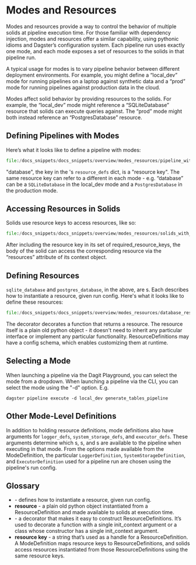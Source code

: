 
<DynamicMetaTags
  title="Modes and Resources | Dagster"
  description="Modes and resources provide a way to control the behavior of multiple solids at pipeline execution time. "
/>

# Modes and Resources

Modes and resources provide a way to control the behavior of multiple solids at pipeline execution time. For those familiar with dependency injection, modes and resources offer a similar capability, using pythonic idioms and Dagster’s configuration system. Each pipeline run uses exactly one mode, and each mode exposes a set of resources to the solids in that pipeline run.

A typical usage for modes is to vary pipeline behavior between different deployment environments. For example, you might define a “local_dev” mode for running pipelines on a laptop against synthetic data and a “prod” mode for running pipelines against production data in the cloud.

Modes affect solid behavior by providing resources to the solids. For example, the “local_dev” mode might reference a “SQLiteDatabase” resource that solids can execute queries against. The “prod” mode might both instead reference an “PostgresDatabase” resource.

## Defining Pipelines with Modes

Here’s what it looks like to define a pipeline with modes:

```python literalinclude caption=pipeline_with_modes.py
file:/docs_snippets/docs_snippets/overview/modes_resources/pipeline_with_modes.py
```

"database", the key in the <PyObject module="dagster" object="ModeDefinition" displayText="ModeDefinition" />'s `resource_defs` dict, is a "resource key". The same resource key can refer to a different <PyObject module="dagster" object="ResourceDefinition" displayText="ResourceDefinition" /> in each mode - e.g. “database” can be a `SQLiteDatabase` in the local_dev mode and a `PostgresDatabase` in the production mode.

## Accessing Resources in Solids

Solids use resource keys to access resources, like so:

```python literalinclude caption=solids_with_resources.py
file:/docs_snippets/docs_snippets/overview/modes_resources/solids_with_resources.py
```

After including the resource key in its set of required_resource_keys, the body of the solid can access the corresponding resource via the “resources” attribute of its context object.

## Defining Resources

`sqlite_database` and `postgres_database`, in the <PyObject module="dagster" object="ModeDefinition" displayText="ModeDefinition" /> above, are <PyObject module="dagster" object="ResourceDefinition" displayText="ResourceDefinition" />s. Each describes how to instantiate a resource, given run config. Here's what it looks like to define these resources:

```python literalinclude caption=database_resources.py
file:/docs_snippets/docs_snippets/overview/modes_resources/database_resources.py
```

The <PyObject module="dagster" object="resource" displayText="@resource" /> decorator decorates a function that returns a resource. The resource itself is a plain old python object - it doesn't need to inherit any particular interface or implement any particular functionality. ResourceDefinitions may have a config schema, which enables customizing them at runtime.

## Selecting a Mode

When launching a pipeline via the Dagit Playground, you can select the mode from a dropdown. When launching a pipeline via the CLI, you can select the mode using the "-d" option. E.g.

<!-- TODO: add a screenshot -->

```
dagster pipeline execute -d local_dev generate_tables_pipeline
```

## Other Mode-Level Definitions

In addition to holding resource definitions, mode definitions also have arguments for `logger_defs`, `system_storage_defs`, and `executor_defs`. These arguments determine which <PyObject module="dagster" object="LoggerDefinition" displayText="LoggerDefinition" />s, <PyObject module="dagster" object="SystemStorageDefinition" displayText="SystemStorageDefinition" />s, and <PyObject module="dagster" object="ExecutorDefinition" displayText="ExecutorDefinition" />s are available to the pipeline when executing in that mode. From the options made available from the ModeDefinition, the particular `LoggerDefinition`, `SystemStorageDefinition`, and `ExecutorDefinition` used for a pipeline run are chosen using the pipeline's run config.

## Glossary

- <PyObject
    module="dagster"
    object="ResourceDefinition"
    displayText="ResourceDefinition"
  /> - defines how to instantiate a resource, given run config.
- **resource** - a plain old python object instantiated from a ResourceDefinition and made available to solids at execution time.
- <PyObject module="dagster" object="resource" displayText="@resource" /> - a decorator
  that makes it easy to construct ResourceDefinitions. It’s used to decorate a function
  with a single init_context argument or a class whose constructor has a single init_context
  argument.
- **resource key** - a string that’s used as a handle for a ResourceDefinition. A ModeDefinition maps resource keys to ResourceDefinitions, and solids access resources instantiated from those ResourceDefinitions using the same resource keys.
